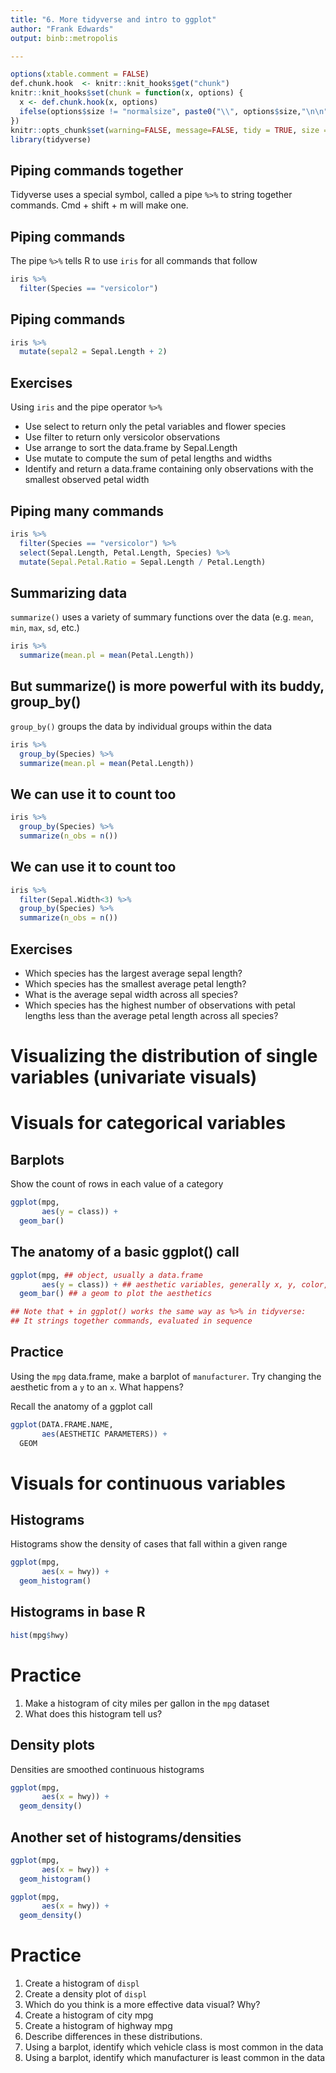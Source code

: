 ```yaml
---
title: "6. More tidyverse and intro to ggplot"
author: "Frank Edwards"
output: binb::metropolis

---
```


```r
options(xtable.comment = FALSE)
def.chunk.hook  <- knitr::knit_hooks$get("chunk")
knitr::knit_hooks$set(chunk = function(x, options) {
  x <- def.chunk.hook(x, options)
  ifelse(options$size != "normalsize", paste0("\\", options$size,"\n\n", x, "\n\n \\normalsize"), x)
})
knitr::opts_chunk$set(warning=FALSE, message=FALSE, tidy = TRUE, size = "tiny")
library(tidyverse)
```

## Piping commands together

Tidyverse uses a special symbol, called a pipe `%>%` to string together commands. Cmd + shift + m will make one.

## Piping commands

The pipe `%>%` tells R to use `iris` for all commands that follow

```r
iris %>% 
  filter(Species == "versicolor") 
```

## Piping commands

```r
iris %>% 
  mutate(sepal2 = Sepal.Length + 2)
```

## Exercises

Using `iris` and the pipe operator `%>%`

- Use select to return only the petal variables and flower species
- Use filter to return only versicolor observations
- Use arrange to sort the data.frame by Sepal.Length
- Use mutate to compute the sum of petal lengths and widths
- Identify and return a data.frame containing only observations with the smallest observed petal width

## Piping many commands

```r
iris %>% 
  filter(Species == "versicolor") %>% 
  select(Sepal.Length, Petal.Length, Species) %>% 
  mutate(Sepal.Petal.Ratio = Sepal.Length / Petal.Length)
```

## Summarizing data

`summarize()` uses a variety of summary functions over the data (e.g. `mean`, `min`, `max`, `sd`, etc.)

```r
iris %>% 
  summarize(mean.pl = mean(Petal.Length))
```

## But summarize() is more powerful with its buddy, group_by()

`group_by()` groups the data by individual groups within the data

```r
iris %>% 
  group_by(Species) %>% 
  summarize(mean.pl = mean(Petal.Length))
```

## We can use it to count too

```r
iris %>% 
  group_by(Species) %>% 
  summarize(n_obs = n())
```

## We can use it to count too

```r
iris %>% 
  filter(Sepal.Width<3) %>% 
  group_by(Species) %>% 
  summarize(n_obs = n())
```

## Exercises

- Which species has the largest average sepal length?
- Which species has the smallest average petal length?
- What is the average sepal width across all species?
- Which species has the highest number of observations with petal lengths less than the average petal length across all species?


# Visualizing the distribution of single variables (univariate visuals)

# Visuals for categorical variables

## Barplots

Show the count of rows in each value of a category

```r
ggplot(mpg, 
       aes(y = class)) + 
  geom_bar()
```

## The anatomy of a basic ggplot() call

```r
ggplot(mpg, ## object, usually a data.frame 
       aes(y = class)) + ## aesthetic variables, generally x, y, color, etc
  geom_bar() ## a geom to plot the aesthetics

## Note that + in ggplot() works the same way as %>% in tidyverse:
## It strings together commands, evaluated in sequence
```

## Practice

Using the `mpg` data.frame, make a barplot of `manufacturer`. Try changing the aesthetic from a `y` to an `x`. What happens?

Recall the anatomy of a ggplot call

```r
ggplot(DATA.FRAME.NAME,
       aes(AESTHETIC PARAMETERS)) + 
  GEOM
```

# Visuals for continuous variables

## Histograms

Histograms show the density of cases that fall within a given range
```r
ggplot(mpg,
       aes(x = hwy)) + 
  geom_histogram()
```

## Histograms in base R

```r
hist(mpg$hwy)
```

# Practice

1. Make a histogram of city miles per gallon in the `mpg` dataset
2. What does this histogram tell us?

## Density plots

Densities are smoothed continuous histograms 
```r
ggplot(mpg,
       aes(x = hwy)) + 
  geom_density()
```

## Another set of histograms/densities

```r
ggplot(mpg, 
       aes(x = hwy)) + 
  geom_histogram()
```

```r
ggplot(mpg, 
       aes(x = hwy)) + 
  geom_density()
```

# Practice

1. Create a histogram of `displ`
2. Create a density plot of `displ`
3. Which do you think is a more effective data visual? Why?
4. Create a histogram of city mpg
5. Create a histogram of highway mpg
6. Describe differences in these distributions.
7. Using a barplot, identify which vehicle class is most common in the data
8. Using a barplot, identify which manufacturer is least common in the data

